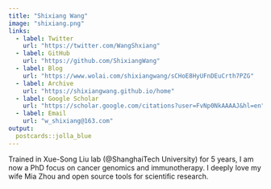 ```yaml
---
title: "Shixiang Wang"
image: "shixiang.png"
links:
  - label: Twitter
    url: "https://twitter.com/WangShxiang"
  - label: GitHub
    url: "https://github.com/ShixiangWang"
  - label: Blog
    url: "https://www.wolai.com/shixiangwang/sCHoE8HyUFnDEuCrth7PZG"
  - label: Archive
    url: "https://shixiangwang.github.io/home"
  - label: Google Scholar
    url: "https://scholar.google.com/citations?user=FvNp0NkAAAAJ&hl=en"
  - label: Email
    url: "w_shixiang@163.com"
output:
  postcards::jolla_blue
---
```


Trained in Xue-Song Liu lab (@ShanghaiTech University) for 5 years, I am now a PhD focus on cancer genomics and immunotherapy. I deeply love my wife Mia Zhou and open source tools for scientific research. 

